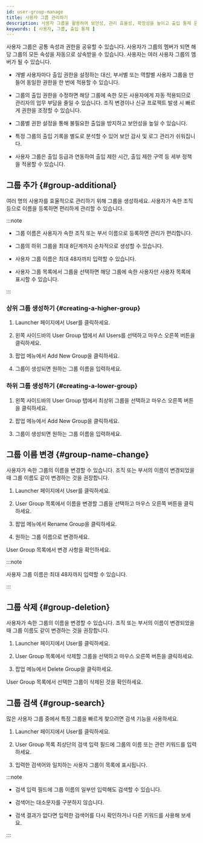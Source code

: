 ```yaml
---
id: user-group-manage
title: 사용자 그룹 관리하기
description: 사용자 그룹을 활용하여 보안성, 관리 효율성, 확장성을 높이고 출입 통제 운영을 최적화하세요.
keywords: [ 사용자, 그룹, 출입 통제 ]
---
```


사용자 그룹은 공통 속성과 권한을 공유할 수 있습니다. 사용자가 그룹의 멤버가 되면 해당 그룹의 모든 속성을 자동으로 상속받을 수 있습니다. 사용자는 여러 사용자 그룹의 멤버가 될 수 있습니다.

* 개별 사용자마다 출입 권한을 설정하는 대신, 부서별 또는 역할별 사용자 그룹을 만들어 동일한 권한을 한 번에 적용할 수 있습니다.

* 그룹의 출입 권한을 수정하면 해당 그룹에 속한 모든 사용자에게 자동 적용되므로 관리자의 업무 부담을 줄일 수 있습니다. 조직 변경이나 신규 프로젝트 발생 시 빠르게 권한을 조정할 수 있습니다.

* 그룹별 권한 설정을 통해 불필요한 출입을 방지하고 보안성을 높일 수 있습니다.

* 특정 그룹의 출입 기록을 별도로 분석할 수 있어 보안 감사 및 로그 관리가 쉬워집니다.

* 사용자 그룹은 출입 등급과 연동하여 출입 제한 시간, 출입 제한 구역 등 세부 정책을 적용할 수 있습니다.


## 그룹 추가 {#group-additional}

여러 명의 사용자를 효율적으로 관리하기 위해 그룹을 생성하세요. 사용자가 속한 조직 등으로 이름을 등록하면 편리하게 관리할 수 있습니다.

:::note

* 그룹 이름은 사용자가 속한 조직 또는 부서 이름으로 등록하면 관리가 편리합니다.

* 그룹의 하위 그룹을 최대 8단계까지 순차적으로 생성할 수 있습니다.

* 사용자 그룹 이름은 최대 48자까지 입력할 수 있습니다.

* 사용자 그룹 목록에서 그룹을 선택하면 해당 그룹에 속한 사용자만 사용자 목록에 표시할 수 있습니다.

:::

### 상위 그룹 생성하기 {#creating-a-higher-group}

1. <Cmd>Launcher</Cmd> 페이지에서 <Cmd>User</Cmd>를 클릭하세요.

1. 왼쪽 사이드바의 <Cmd>User Group</Cmd> 탭에서 <Cmd>All Users</Cmd>를 선택하고 마우스 오른쪽 버튼을 클릭하세요.

1. 팝업 메뉴에서 <Cmd>Add New Group</Cmd>을 클릭하세요.

1. 그룹이 생성되면 원하는 그룹 이름을 입력하세요.

### 하위 그룹 생성하기 {#creating-a-lower-group}

1. 왼쪽 사이드바의 <Cmd>User Group</Cmd> 탭에서 최상위 그룹을 선택하고 마우스 오른쪽 버튼을 클릭하세요.

1. 팝업 메뉴에서 <Cmd>Add New Group</Cmd>을 클릭하세요.

1. 그룹이 생성되면 원하는 그룹 이름을 입력하세요.


## 그룹 이름 변경 {#group-name-change}

사용자가 속한 그룹의 이름을 변경할 수 있습니다. 조직 또는 부서의 이름이 변경되었을 때 그룹 이름도 같이 변경하는 것을 권장합니다.

1. <Cmd>Launcher</Cmd> 페이지에서 <Cmd>User</Cmd>를 클릭하세요.

1. <Cmd>User Group</Cmd> 목록에서 이름을 변경할 그룹을 선택하고 마우스 오른쪽 버튼을 클릭하세요.

1. 팝업 메뉴에서 <Cmd>Rename Group</Cmd>을 클릭하세요.

1. 원하는 그룹 이름으로 변경하세요.

<Cmd>User Group</Cmd> 목록에서 변경 사항을 확인하세요.

:::note

사용자 그룹 이름은 최대 48자까지 입력할 수 있습니다.

:::


## 그룹 삭제 {#group-deletion}

사용자가 속한 그룹의 이름을 변경할 수 있습니다. 조직 또는 부서의 이름이 변경되었을 때 그룹 이름도 같이 변경하는 것을 권장합니다.

1. <Cmd>Launcher</Cmd> 페이지에서 <Cmd>User</Cmd>를 클릭하세요.

1. <Cmd>User Group</Cmd> 목록에서 삭제할 그룹을 선택하고 마우스 오른쪽 버튼을 클릭하세요.

1. 팝업 메뉴에서 <Cmd>Delete Group</Cmd>을 클릭하세요.

<Cmd>User Group</Cmd> 목록에서 선택한 그룹이 삭제된 것을 확인하세요.


## 그룹 검색 {#group-search}

많은 사용자 그룹 중에서 특정 그룹을 빠르게 찾으려면 검색 기능을 사용하세요.

1. <Cmd>Launcher</Cmd> 페이지에서 <Cmd>User</Cmd>를 클릭하세요.

1. <Cmd>User Group</Cmd> 목록 최상단의 검색 입력 필드에 그룹의 이름 또는 관련 키워드를 입력하세요.

1. 입력한 검색어와 일치하는 사용자 그룹이 목록에 표시됩니다.

:::note

* 검색 입력 필드에 그룹 이름의 일부만 입력해도 검색할 수 있습니다.

* 검색어는 대소문자를 구분하지 않습니다.

* 검색 결과가 없다면 입력한 검색어를 다시 확인하거나 다른 키워드를 사용해 보세요.

:::